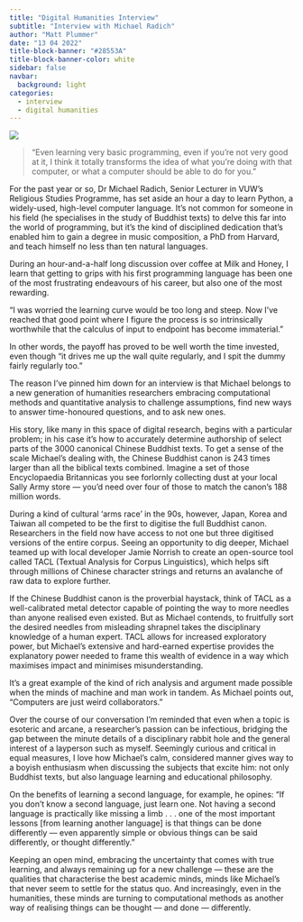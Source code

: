 ```yaml
---
title: "Digital Humanities Interview"
subtitle: "Interview with Michael Radich"
author: "Matt Plummer"
date: "13 04 2022"
title-block-banner: "#28553A"
title-block-banner-color: white
sidebar: false
navbar:
  background: light
categories: 
  - interview
  - digital humanities   
---
```

<style>
.quarto-title > h1.title, p.subtitle {
  padding-left: 190px; # prevent long titles (and subtitles) from overlapping logo
}
.quarto-categories {
  padding-left: 110px; # (mostly) prevent categories from overlapping the logo
}
</style>

![](thumbnail1.jpg) 

>“Even learning very basic programming, even if you’re not very good at it, I think it totally transforms the idea of what you’re doing with that computer, or what a computer should be able to do for you.”

For the past year or so, Dr Michael Radich, Senior Lecturer in VUW’s Religious Studies Programme, has set aside an hour a day to learn Python, a widely-used, high-level computer language. It’s not common for someone in his field (he specialises in the study of Buddhist texts) to delve this far into the world of programming, but it’s the kind of disciplined dedication that’s enabled him to gain a degree in music composition, a PhD from Harvard, and teach himself no less than ten natural languages.

During an hour-and-a-half long discussion over coffee at Milk and Honey, I learn that getting to grips with his first programming language has been one of the most frustrating endeavours of his career, but also one of the most rewarding.

“I was worried the learning curve would be too long and steep. Now I’ve reached that good point where I figure the process is so intrinsically worthwhile that the calculus of input to endpoint has become immaterial.”

In other words, the payoff has proved to be well worth the time invested, even though “it drives me up the wall quite regularly, and I spit the dummy fairly regularly too.”

The reason I’ve pinned him down for an interview is that Michael belongs to a new generation of humanities researchers embracing computational methods and quantitative analysis to challenge assumptions, find new ways to answer time-honoured questions, and to ask new ones.

His story, like many in this space of digital research, begins with a particular problem; in his case it’s how to accurately determine authorship of select parts of the 3000 canonical Chinese Buddhist texts. To get a sense of the scale Michael’s dealing with, the Chinese Buddhist canon is 243 times larger than all the biblical texts combined. Imagine a set of those Encyclopaedia Britannicas you see forlornly collecting dust at your local Sally Army store — you’d need over four of those to match the canon’s 188 million words.

During a kind of cultural ‘arms race’ in the 90s, however, Japan, Korea and Taiwan all competed to be the first to digitise the full Buddhist canon. Researchers in the field now have access to not one but three digitised versions of the entire corpus. Seeing an opportunity to dig deeper, Michael teamed up with local developer Jamie Norrish to create an open-source tool called TACL (Textual Analysis for Corpus Linguistics), which helps sift through millions of Chinese character strings and returns an avalanche of raw data to explore further.

If the Chinese Buddhist canon is the proverbial haystack, think of TACL as a well-calibrated metal detector capable of pointing the way to more needles than anyone realised even existed. But as Michael contends, to fruitfully sort the desired needles from misleading shrapnel takes the disciplinary knowledge of a human expert. TACL allows for increased exploratory power, but Michael’s extensive and hard-earned expertise provides the explanatory power needed to frame this wealth of evidence in a way which maximises impact and minimises misunderstanding.

It’s a great example of the kind of rich analysis and argument made possible when the minds of machine and man work in tandem. As Michael points out, “Computers are just weird collaborators.”

Over the course of our conversation I’m reminded that even when a topic is esoteric and arcane, a researcher’s passion can be infectious, bridging the gap between the minute details of a disciplinary rabbit hole and the general interest of a layperson such as myself. Seemingly curious and critical in equal measures, I love how Michael’s calm, considered manner gives way to a boyish enthusiasm when discussing the subjects that excite him: not only Buddhist texts, but also language learning and educational philosophy.

On the benefits of learning a second language, for example, he opines: “If you don’t know a second language, just learn one. Not having a second language is practically like missing a limb . . . one of the most important lessons [from learning another language] is that things can be done differently — even apparently simple or obvious things can be said differently, or thought differently.”

Keeping an open mind, embracing the uncertainty that comes with true learning, and always remaining up for a new challenge — these are the qualities that characterise the best academic minds, minds like Michael’s that never seem to settle for the status quo. And increasingly, even in the humanities, these minds are turning to computational methods as another way of realising things can be thought — and done — differently.


